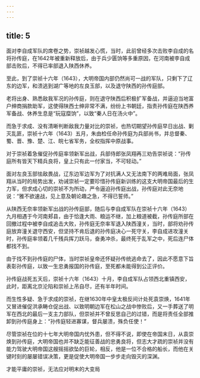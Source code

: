 ```yaml
---
---
---
```

title: 5
---




面对李自成军队的席卷之势，崇祯越发心慌，当时，此前曾经多次击败李自成的名将孙传庭，在1642年被重新释放后，由于兵少匮饷等多重原因，在河南被李自成部击败后，不得已率部退入陕西休养。

至此，到了崇祯十六年（1643），大明帝国内部仍然尚可一战的军队，只剩下了辽东的边军，和溃逃到湖广等地的左良玉部，以及退守陕西的孙传庭部。

老将出身、熟悉敌我军况的孙传庭，则在退守陕西后积极扩军备战，并逼迫当地富户绅商捐款助军，这使得陕西士绅非常不满，纷纷上书朝廷，指责孙传庭在陕西养军备战、休养生息是“玩寇糜饷”，以致“秦人日在汤火中”。

而急于求成、没有清晰判断敌我力量对比的崇祯，也热切期望孙传庭早日出战、剿灭乱匪，崇祯十六年（1643）五月，朱由检任命孙传庭为兵部尚书，并总督秦、蜀、晋、豫、楚、江、皖七省军务，全权指挥中原战事。

对于崇祯着急催促孙传庭率领新军出战，兵部侍郎张凤翔再三劝告崇祯说：“孙传庭所有皆天下精兵良将，皇上只有此一付家当，不可轻动。”

面对左良玉部怯敌畏战，辽东边军边军为了对抗满人又无法南下的两难局面，张凤翔从当时的局势出发，劝诫崇祯一定要珍惜孙传庭新训练的这支大明帝国最后的生力军，但求成心切的崇祯不为所动，严令逼迫孙传庭出战，孙传庭对此无奈地说：“雅不欲速战，见上意及朝论趣之急，不得已誓师。”

从陕西无奈率领新军出战的孙传庭部，随后与李自成军队在崇祯十六年（1643）九月相遇于今河南郏县，由于恰逢大雨、粮运不继，加上粮道被截，孙传庭所部在回撤过程中被李自成追击大败，孙传庭无奈率军退入陕西潼关，当时，部将劝孙传庭放弃潼关退守西安，但坚持不肯后退的孙传庭决心一死守关，李自成进攻潼关时，孙传庭率领着几千残兵挥刀跃马，奋勇冲杀，最终死于乱军之中，死后连尸体都找不到。

由于找不到孙传庭的尸体，当时崇祯皇帝还怀疑孙传统逃命去了，因此不愿意下旨表彰孙传庭，以致一生忠勇报国的孙传庭，至死都未能得到公正评价。

孙传庭战死五天后，崇祯十六年（1643）十月，李自成军队占领西北重镇西安，此时，距离北京沦陷和崇祯上吊自尽，还有半年时间。

而生性多疑、急于求成的崇祯，在继1630年中皇太极反间计处死袁崇焕，1641年又冒进催促洪承畴仓促出战、以致明朝边军在松山之战中惨败后，又一手葬送了明军在西北的最后一支主力部队，但崇祯并不曾反思自己的过错，而是将责任全部推卸到孙传庭身上：“孙传庭轻进寡谋，督兵屡溃，殊负任使！”

尽管崇祯在位的十七年大明帝国内忧外患，但不得不说，即使在帝国末日，从袁崇焕到孙传庭，大明帝国也并不缺乏能征善战的忠勇良将，但志大才疏的崇祯并没有能力驾驶大明帝国这艘摇摇欲坠的巨轮，相反，他是一位不合格的船长，而他在关键时刻的屡屡错误决策，更是促使大明帝国一步步走向毁灭的深渊。


才能平庸的崇祯，无法应对明末的大变局